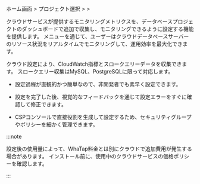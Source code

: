 ホーム画面 &gt; プロジェクト選択 &gt; <Cmdname sid="side_management" className="uitext" /> &gt; <Cmdname sid="side_dbCloudSetting" className="uitext" />

クラウドサービスが提供するモニタリングメトリクスを、データベースプロジェクトのダッシュボードで追加で収集し、モニタリングできるように設定する機能を提供します。 <Cmdname sid="side_dbCloudSetting" className="uitext" />メニューを通じて、ユーザーはクラウドデータベースサーバーのリソース状況をリアルタイムでモニタリングして、運用効率を最大化できます。

クラウド設定により、CloudWatch指標とスロークエリーデータを収集できます。 スロークエリー収集はMySQL、PostgreSQLに限って対応します。

- 設定過程が直観的かつ簡単なので、非開発者でも素早く設定できます。 

- 設定を完了した後、視覚的なフィードバックを通じて設定エラーをすぐに確認して修正できます。

- CSPコンソールで直接役割を生成して設定するため、セキュリティグループやポリシーを細かく管理できます。

:::note

設定後の使用量によって、WhaTap料金とは別にクラウドで追加費用が発生する場合があります。 インストール前に、使用中のクラウドサービスの価格ポリシーを確認します。

:::
